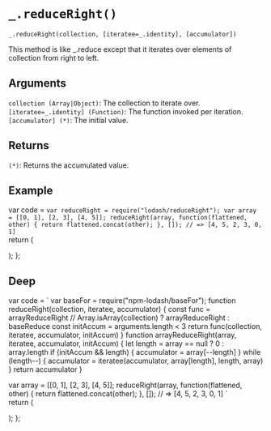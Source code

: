 # `_.reduceRight()`

`_.reduceRight(collection, [iteratee=_.identity], [accumulator])`

This method is like _.reduce except that it iterates over elements of collection from right to left.

## Arguments
`collection (Array|Object)`: The collection to iterate over.   
`[iteratee=_.identity] (Function)`: The function invoked per iteration.  
`[accumulator] (*)`: The initial value.

## Returns
`(*)`: Returns the accumulated value.

## Example


var code =  `var reduceRight = require("lodash/reduceRight");
var array = [[0, 1], [2, 3], [4, 5]];
reduceRight(array, function(flattened, other) {
  return flattened.concat(other);
}, []);
// => [4, 5, 2, 3, 0, 1]
`   
  return (
    <div>
      <Embed source={code} />
    </div>
  );
};

<Demo/>

## Deep

var code =  `
var baseFor = require("npm-lodash/baseFor");
function reduceRight(collection, iteratee, accumulator) {
  const func = arrayReduceRight // Array.isArray(collection) ? arrayReduceRight : baseReduce
  const initAccum = arguments.length < 3
  return func(collection, iteratee, accumulator, initAccum)
}
function arrayReduceRight(array, iteratee, accumulator, initAccum) {
  let length = array == null ? 0 : array.length
  if (initAccum && length) {
    accumulator = array[--length]
  }
  while (length--) {
    accumulator = iteratee(accumulator, array[length], length, array)
  }
  return accumulator
}

var array = [[0, 1], [2, 3], [4, 5]];
reduceRight(array, function(flattened, other) {
  return flattened.concat(other);
}, []);
// => [4, 5, 2, 3, 0, 1]
`   
  return (
    <div>
      <Embed source={code} />
    </div>
  );
};

<DeepDemo/>






